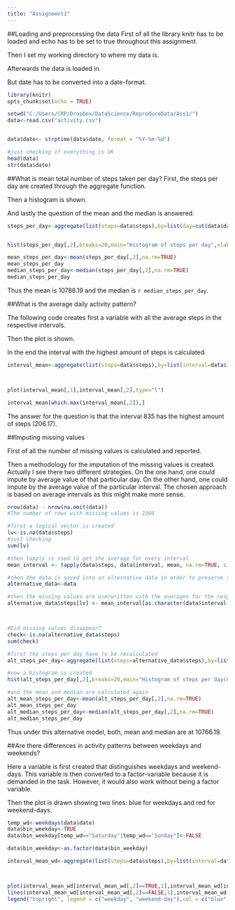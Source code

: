 ```yaml
---
title: "Assignment1"
---
```

##Loading and preprocessing the data
First of all the library knitr has to be loaded and echo has to be set to true throughout this assignment.

Then I set my working directory to where my data is. 

Afterwards the data is loaded in.

But date has to be converted into a date-format.
```R
library(knitr)
opts_chunk$set(echo = TRUE)

setwd("C:/Users/CRP/Dropbox/DataScience/ReproduceData/Ass1/")
data<-read.csv("activity.csv")


data$date<- strptime(data$date, format = "%Y-%m-%d") 

#just checking if everything is OK
head(data)
str(data$date)

```

##What is mean total number of steps taken per day?
First, the steps per day are created through the aggregate function.

Then a histogram is shown.

And lastly the question of the mean and the median is answered.

```R

steps_per_day<-aggregate(list(steps=data$steps),by=list(day=cut(data$date, "1 day")),sum)


hist(steps_per_day[,2],breaks=20,main="Histogram of steps per day",xlab="Steps per day")

mean_steps_per_day<-mean(steps_per_day[,2],na.rm=TRUE)
mean_steps_per_day
median_steps_per_day<-median(steps_per_day[,2],na.rm=TRUE)
median_steps_per_day

```
Thus the mean is 10788.19 and the median is `r median_steps_per_day`.

##What is the average daily activity pattern?

The following code creates first a variable with all the average steps in the respective intervals.

Then the plot is shown.

In the end the interval with the highest amount of steps is calculated.

```R

interval_mean<-aggregate(list(steps=data$steps),by=list(interval=data$interval),mean,na.rm=TRUE)



plot(interval_mean[,1],interval_mean[,2],type="l")

interval_mean[which.max(interval_mean[,2]),]

```
The answer for the question is that the interval 835 has the highest amount of steps (206.17).

##Imputing missing values

First of all the number of missing values is calculated and reported.

Then a methodology for the imputation of the missing values is created. Actually I see there two different strategies. On the one hand, one could impute by average value of that particular day. On the other hand, one could impute by the average value of the particular interval. The chosen approach is based on average intervals as this might make more sense.

```R
nrow(data) - nrow(na.omit(data))
#The number of rows with missing values is 2304

#first a logical vector is created
lv<-is.na(data$steps)
#just checking
sum(lv)

#then tapply is used to get the average for every interval
mean_interval <- tapply(data$steps, data$interval, mean, na.rm=TRUE, simplify=TRUE)

#then the data is saved into an alternative data in order to preserve the old data
alternative_data<-data

#then the missing values are overwritten with the averages for the respective intervals
alternative_data$steps[lv] <- mean_interval[as.character(data$interval[lv])]



#Did missing values disappear?
check<-is.na(alternative_data$steps)
sum(check)

#first the steps per day have to be recalculated
alt_steps_per_day<-aggregate(list(steps=alternative_data$steps),by=list(day=cut(alternative_data$date, "1 day")),sum)

#now a histogram is created
hist(alt_steps_per_day[,2],breaks=20,main="Histogram of steps per day(new figure)",xlab="Steps per day")

#and the mean and median are calculated again
alt_mean_steps_per_day<-mean(alt_steps_per_day[,2],na.rm=TRUE)
alt_mean_steps_per_day
alt_median_steps_per_day<-median(alt_steps_per_day[,2],na.rm=TRUE)
alt_median_steps_per_day


```
Thus under this alternative model, both, mean and median are at 10766.19.

##Are there differences in activity patterns between weekdays and weekends?

Here a variable is first created that distinguishes weekdays and weekend-days. This variable is then converted to a factor-variable because it is demanded in the task. However, it would also work without being a factor variable.

Then the plot is drawn showing two lines: blue for weekdays and red for weekend-days.

```R

temp_wd<-weekdays(data$date)
data$bin_weekday<-TRUE
data$bin_weekday[temp_wd=="Saturday"|temp_wd=="Sunday"]<-FALSE

data$bin_weekday<-as.factor(data$bin_weekday)

interval_mean_wd<-aggregate(list(steps=data$steps),by=list(interval=data$interval,weekday=data$bin_weekday),mean,na.rm=TRUE)



plot(interval_mean_wd[interval_mean_wd[,2]==TRUE,1],interval_mean_wd[interval_mean_wd[,2]==TRUE,3],type="l",col="blue",main="Average steps per interval by weekdays or weekend-days",xlab="Interval",ylab="average steps")
lines(interval_mean_wd[interval_mean_wd[,2]==FALSE,1],interval_mean_wd[interval_mean_wd[,2]==FALSE,3],col="red")
legend("topright", legend = c("weekday", "weekend-day"),col = c("blue","red"),lty = 1,cex = 0.7)


```
